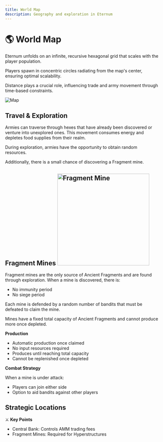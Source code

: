 ```yaml
---
title: World Map
description: Geography and exploration in Eternum
---
```


# 🌎 World Map

Eternum unfolds on an infinite, recursive hexagonal grid that scales with the player population.

Players spawn in concentric circles radiating from the map's center, ensuring optimal scalability.

Distance plays a crucial role, influencing trade and army movement through time-based constraints.

<img src="/map.png" alt="Map" />

## Travel & Exploration

Armies can traverse through hexes that have already been discovered or venture into unexplored ones. This movement
consumes energy and depletes food supplies from their realm.

During exploration, armies have the opportunity to obtain random resources.

Additionally, there is a small chance of discovering a Fragment mine.

## Fragment Mines <img src="/buildings/fragment_mine.png" alt="Fragment Mine" width="300" className="float-right" />

Fragment mines are the only source of Ancient Fragments and are found through exploration. When a mine is discovered,
there is:

- No immunity period
- No siege period

Each mine is defended by a random number of bandits that must be defeated to claim the mine.

Mines have a fixed total capacity of Ancient Fragments and cannot produce more once depleted.

**Production**

- Automatic production once claimed
- No input resources required
- Produces until reaching total capacity
- Cannot be replenished once depleted

**Combat Strategy**

When a mine is under attack:

- Players can join either side
- Option to aid bandits against other players

## Strategic Locations

⚔️ **Key Points**

- Central Bank: Controls AMM trading fees
- Fragment Mines: Required for Hyperstructures
